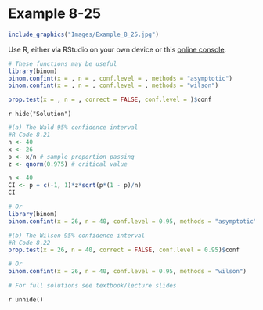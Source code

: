 # Example 8-25 {-}

```r
include_graphics("Images/Example_8_25.jpg")
```

Use R, either via RStudio on your own device or this [online console](https://www.mycompiler.io/new/r).


```r
# These functions may be useful
library(binom)
binom.confint(x = , n = , conf.level = , methods = "asymptotic")
binom.confint(x = , n = , conf.level = , methods = "wilson")

prop.test(x = , n = , correct = FALSE, conf.level = )$conf

```


`r hide("Solution")`
```r
#(a) The Wald 95% confidence interval
#R Code 8.21
n <- 40
x <- 26
p <- x/n # sample proportion passing
z <- qnorm(0.975) # critical value

n <- 40
CI <- p + c(-1, 1)*z*sqrt(p*(1 - p)/n)
CI

# Or
library(binom)
binom.confint(x = 26, n = 40, conf.level = 0.95, methods = "asymptotic")

#(b) The Wilson 95% confidence interval
#R Code 8.22
prop.test(x = 26, n = 40, correct = FALSE, conf.level = 0.95)$conf

# Or
binom.confint(x = 26, n = 40, conf.level = 0.95, methods = "wilson")

# For full solutions see textbook/lecture slides
```
`r unhide()`
